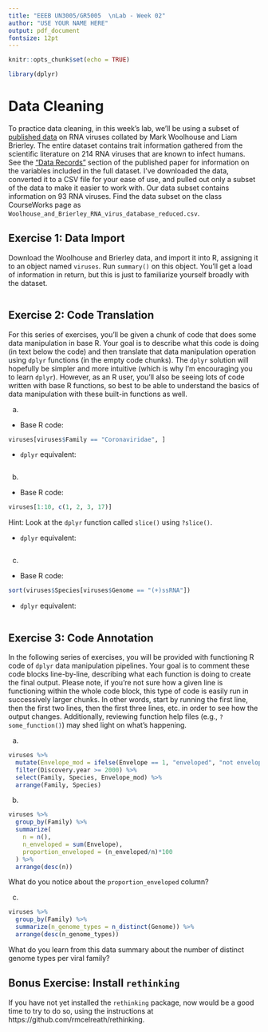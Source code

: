 ```yaml
---
title: "EEEB UN3005/GR5005  \nLab - Week 02"
author: "USE YOUR NAME HERE"
output: pdf_document
fontsize: 12pt
---
```


```r

knitr::opts_chunk$set(echo = TRUE)

library(dplyr)
```


# Data Cleaning

To practice data cleaning, in this week's lab, we'll be using a subset of [published data](https://www.nature.com/articles/sdata201817) on RNA viruses collated by Mark Woolhouse and Liam Brierley. The entire dataset contains trait information gathered from the scientific literature on 214 RNA viruses that are known to infect humans. See the ["Data Records"](https://www.nature.com/articles/sdata201817#data-records) section of the published paper for information on the variables included in the full dataset. I've downloaded the data, converted it to a CSV file for your ease of use, and pulled out only a subset of the data to make it easier to work with. Our data subset contains information on 93 RNA viruses. Find the data subset on the class CourseWorks page as `Woolhouse_and_Brierley_RNA_virus_database_reduced.csv`. 


## Exercise 1: Data Import

Download the Woolhouse and Brierley data, and import it into R, assigning it to an object named `viruses`. Run `summary()` on this object. You'll get a load of information in return, but this is just to familiarize yourself broadly with the dataset.

```r

```


## Exercise 2: Code Translation

For this series of exercises, you'll be given a chunk of code that does some data manipulation in base R. Your goal is to describe what this code is doing (in text below the code) and then translate that data manipulation operation using `dplyr` functions (in the empty code chunks). The `dplyr` solution will hopefully be simpler and more intuitive (which is why I'm encouraging you to learn `dplyr`). However, as an R user, you'll also be seeing lots of code written with base R functions, so best to be able to understand the basics of data manipulation with these built-in functions as well.

a) 
  
- Base R code:

```r

viruses[viruses$Family == "Coronaviridae", ]
```

- `dplyr` equivalent: 

```r

```

b)

- Base R code:

```r

viruses[1:10, c(1, 2, 3, 17)]
```

Hint: Look at the `dplyr` function called `slice()` using `?slice()`.

- `dplyr` equivalent:

```r

```

c)

- Base R code:

```r

sort(viruses$Species[viruses$Genome == "(+)ssRNA"])
```

- `dplyr` equivalent:

```r

```


## Exercise 3: Code Annotation

In the following series of exercises, you will be provided with functioning R code of `dplyr` data manipulation pipelines. Your goal is to comment these code blocks line-by-line, describing what each function is doing to create the final output. Please note, if you're not sure how a given line is functioning within the whole code block, this type of code is easily run in successively larger chunks. In other words, start by running the first line, then the first two lines, then the first three lines, etc. in order to see how the output changes. Additionally, reviewing function help files (e.g., `?some_function()`) may shed light on what's happening.

a)

```r

viruses %>%
  mutate(Envelope_mod = ifelse(Envelope == 1, "enveloped", "not enveloped")) %>%
  filter(Discovery.year >= 2000) %>%
  select(Family, Species, Envelope_mod) %>%
  arrange(Family, Species)
```

b)

```r

viruses %>%
  group_by(Family) %>%
  summarize(
    n = n(),
    n_enveloped = sum(Envelope),
    proportion_enveloped = (n_enveloped/n)*100
  ) %>%
  arrange(desc(n))
```

What do you notice about the `proportion_enveloped` column?

c)

```r

viruses %>%
  group_by(Family) %>%
  summarize(n_genome_types = n_distinct(Genome)) %>%
  arrange(desc(n_genome_types))
```

What do you learn from this data summary about the number of distinct genome types per viral family?

## Bonus Exercise: Install `rethinking`

If you have not yet installed the `rethinking` package, now would be a good time to try to do so, using the instructions at https://github.com/rmcelreath/rethinking.